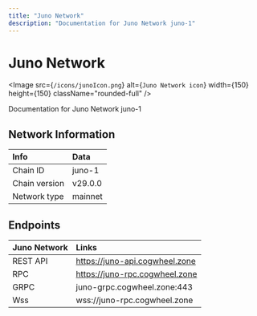 ```yaml
---
title: "Juno Network"
description: "Documentation for Juno Network juno-1"
---
```


# Juno Network

<Image src={`/icons/junoIcon.png`} alt={`Juno Network icon`} width={150} height={150} className="rounded-full" />

Documentation for Juno Network juno-1


## Network Information

| Info | Data |
| :------------      | :----------      |
| Chain ID           | juno-1      |
| Chain version      | v29.0.0  |
| Network type       | mainnet   |

## Endpoints

| Juno Network         | Links|
| :------------      | :----------|
| REST API           | https://juno-api.cogwheel.zone      |
| RPC                | https://juno-rpc.cogwheel.zone      |
| GRPC               | juno-grpc.cogwheel.zone:443  |
| Wss | wss://juno-rpc.cogwheel.zone |